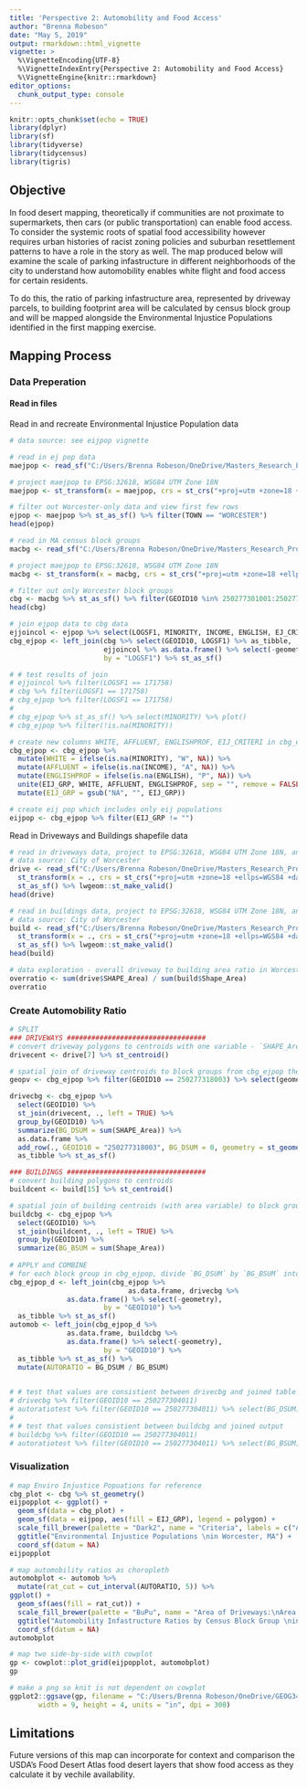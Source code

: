 ```yaml
---
title: 'Perspective 2: Automobility and Food Access'
author: "Brenna Robeson"
date: "May 5, 2019"
output: rmarkdown::html_vignette
vignette: >
  %\VignetteEncoding{UTF-8}
  %\VignetteIndexEntry{Perspective 2: Automobility and Food Access}
  %\VignetteEngine{knitr::rmarkdown}
editor_options: 
  chunk_output_type: console
---
```


```r
knitr::opts_chunk$set(echo = TRUE)
library(dplyr)
library(sf)
library(tidyverse)
library(tidycensus)
library(tigris)
```

## Objective

In food desert mapping, theoretically if communities are not proximate to supermarkets, then cars (or public transportation) can enable food access. To consider the systemic roots of spatial food accessibility however requires urban histories of racist zoning policies and suburban resettlement patterns to have a role in the story as well. The map produced below will examine the scale of parking infastructure in different neighborhoods of the city to understand how automobility enables white flight and food access for certain residents. 

To do this, the ratio of parking infastructure area, represented by driveway parcels, to building footprint area will be calculated by census block group and will be mapped alongside the Environmental Injustice Populations identified in the first mapping exercise.


## Mapping Process

### Data Preperation

#### Read in files

Read in and recreate Environmental Injustice Population data
```r
# data source: see eijpop vignette

# read in ej pop data
maejpop <- read_sf("C:/Users/Brenna Robeson/OneDrive/Masters_Research_Project/Empirics/GIS_Analysis/extdata/EJ_POLY.shp")

# project maejpop to EPSG:32618, WSG84 UTM Zone 18N
maejpop <- st_transform(x = maejpop, crs = st_crs("+proj=utm +zone=18 +ellps=WGS84 +datum=WGS84 +units=m +no_defs"))

# filter out Worcester-only data and view first few rows
ejpop <- maejpop %>% st_as_sf() %>% filter(TOWN == "WORCESTER")
head(ejpop)

# read in MA census block groups
macbg <- read_sf("C:/Users/Brenna Robeson/OneDrive/Masters_Research_Project/Empirics/GIS_Analysis/extdata/CENSUS2010BLOCKGROUPS_POLY.shp") 

# project maejpop to EPSG:32618, WSG84 UTM Zone 18N
macbg <- st_transform(x = macbg, crs = st_crs("+proj=utm +zone=18 +ellps=WGS84 +datum=WGS84 +units=m +no_defs"))

# filter out only Worcester block groups
cbg <- macbg %>% st_as_sf() %>% filter(GEOID10 %in% 250277301001:250277331022)
head(cbg)

# join ejpop data to cbg data
ejjoincol <- ejpop %>% select(LOGSF1, MINORITY, INCOME, ENGLISH, EJ_CRITERI) 
cbg_ejpop <- left_join(cbg %>% select(GEOID10, LOGSF1) %>% as_tibble, 
                       ejjoincol %>% as.data.frame() %>% select(-geometry), 
                       by = "LOGSF1") %>% st_as_sf()

# # test results of join
# ejjoincol %>% filter(LOGSF1 == 171758)
# cbg %>% filter(LOGSF1 == 171758)
# cbg_ejpop %>% filter(LOGSF1 == 171758)
# 
# cbg_ejpop %>% st_as_sf() %>% select(MINORITY) %>% plot()
# cbg_ejpop %>% filter(!is.na(MINORITY))

# create new columns WHITE, AFFLUENT, ENGLISHPROF, EIJ_CRITERI in cbg_ejpop
cbg_ejpop <- cbg_ejpop %>% 
  mutate(WHITE = ifelse(is.na(MINORITY), "W", NA)) %>% 
  mutate(AFFLUENT = ifelse(is.na(INCOME), "A", NA)) %>% 
  mutate(ENGLISHPROF = ifelse(is.na(ENGLISH), "P", NA)) %>% 
  unite(EIJ_GRP, WHITE, AFFLUENT, ENGLISHPROF, sep = "", remove = FALSE) %>% 
  mutate(EIJ_GRP = gsub("NA", "", EIJ_GRP)) 

# create eij pop which includes only eij populations
eijpop <- cbg_ejpop %>% filter(EIJ_GRP != "")
```

Read in Driveways and Buildings shapefile data
```r
# read in driveways data, project to EPSG:32618, WSG84 UTM Zone 18N, and vaildate geometries
# data source: City of Worcester
drive <- read_sf("C:/Users/Brenna Robeson/OneDrive/Masters_Research_Project/Empirics/GIS_Analysis/extdata/Basemap_Driveways.shp") %>% 
  st_transform(x = ., crs = st_crs("+proj=utm +zone=18 +ellps=WGS84 +datum=WGS84 +units=m +no_defs")) %>% 
  st_as_sf() %>% lwgeom::st_make_valid()
head(drive)

# read in buildings data, project to EPSG:32618, WSG84 UTM Zone 18N, and vaildate geometries
# data source: City of Worcester
build <- read_sf("C:/Users/Brenna Robeson/OneDrive/Masters_Research_Project/Empirics/GIS_Analysis/extdata/Basemap_Buildings.shp") %>% 
  st_transform(x = ., crs = st_crs("+proj=utm +zone=18 +ellps=WGS84 +datum=WGS84 +units=m +no_defs")) %>% 
  st_as_sf() %>% lwgeom::st_make_valid()
head(build)

# data exploration - overall driveway to building area ratio in Worcester
overratio <- sum(drive$SHAPE_Area) / sum(build$Shape_Area)
overratio
```


### Create Automobility Ratio
```r
# SPLIT 
### DRIVEWAYS ##################################
# convert driveway polygons to centroids with one variable - `SHAPE_Area`
drivecent <- drive[7] %>% st_centroid()

# spatial join of driveway centroids to block groups from cbg_ejpop then take sum by block group
geopv <- cbg_ejpop %>% filter(GEOID10 == 250277318003) %>% select(geometry) # to account for a block group without any driveway geometries which would otherwise be lost in the spatial join

drivecbg <- cbg_ejpop %>% 
  select(GEOID10) %>% 
  st_join(drivecent, ., left = TRUE) %>% 
  group_by(GEOID10) %>% 
  summarize(BG_DSUM = sum(SHAPE_Area)) %>% 
  as.data.frame %>% 
  add_row(., GEOID10 = "250277318003", BG_DSUM = 0, geometry = st_geometry(geopv)) %>% 
  as_tibble %>% st_as_sf()

### BUILDINGS ##################################
# convert building polygons to centroids
buildcent <- build[15] %>% st_centroid()

# spatial join of building centroids (with area variable) to block groups from cbg_ejpop then take sum by block group
buildcbg <- cbg_ejpop %>% 
  select(GEOID10) %>% 
  st_join(buildcent, ., left = TRUE) %>% 
  group_by(GEOID10) %>%
  summarize(BG_BSUM = sum(Shape_Area)) 
  
# APPLY and COMBINE
# for each block group in cbg_ejpop, divide `BG_DSUM` by `BG_BSUM` into new field `AUTORATIO`
cbg_ejpop_d <- left_join(cbg_ejpop %>% 
                             as.data.frame, drivecbg %>% 
              as.data.frame() %>% select(-geometry), 
                       by = "GEOID10") %>% 
  as_tibble %>% st_as_sf()
automob <- left_join(cbg_ejpop_d %>% 
              as.data.frame, buildcbg %>% 
              as.data.frame() %>% select(-geometry), 
                       by = "GEOID10") %>%
  as_tibble %>% st_as_sf() %>% 
  mutate(AUTORATIO = BG_DSUM / BG_BSUM)
  

# # test that values are consistient between drivecbg and joined table
# drivecbg %>% filter(GEOID10 == 250277304011)
# autoratiotest %>% filter(GEOID10 == 250277304011) %>% select(BG_DSUM)
# 
# # test that values consistient between buildcbg and joined output
# buildcbg %>% filter(GEOID10 == 250277304011)
# autoratiotest %>% filter(GEOID10 == 250277304011) %>% select(BG_BSUM)
```


### Visualization

```r
# map Enviro Injustice Popuations for reference
cbg_plot <- cbg %>% st_geometry()
eijpopplot <- ggplot() +
  geom_sf(data = cbg_plot) +
  geom_sf(data = eijpop, aes(fill = EIJ_GRP), legend = polygon) +
  scale_fill_brewer(palette = "Dark2", name = "Criteria", labels = c("Affluent", "Affluent and English Proficient", "English Proficient", "White, Affluent, and English Proficient", "White and English Proficient")) + 
  ggtitle("Environmental Injustice Populations \nin Worcester, MA") +
  coord_sf(datum = NA)
eijpopplot

# map automobility ratios as choropleth 
automobplot <- automob %>% 
  mutate(rat_cut = cut_interval(AUTORATIO, 5)) %>% 
ggplot() +
  geom_sf(aes(fill = rat_cut)) +
  scale_fill_brewer(palette = "BuPu", name = "Area of Driveways:\nArea of Building \nFootprints", labels = c("0 - 0.13", "0.13 - 0.27", "0.27 - 0.40", "0.40 - 0.54", "0.54 - 0.67")) +
  ggtitle("Automobility Infastructure Ratios by Census Block Group \nin Worcester, MA") +
  coord_sf(datum = NA)
automobplot

```

```r

# map two side-by-side with cowplot
gp <- cowplot::plot_grid(eijpopplot, automobplot)
gp

# make a png so knit is not dependent on cowplot
ggplot2::ggsave(gp, filename = "C:/Users/Brenna Robeson/OneDrive/GEOG346/worcfoodaccess/figures/automob_plot.png", 
       width = 9, height = 4, units = "in", dpi = 300)
```



## Limitations

Future versions of this map can incorporate for context and comparison the USDA's Food Desert Atlas food desert layers that show food access as they calculate it by vechile availability.


